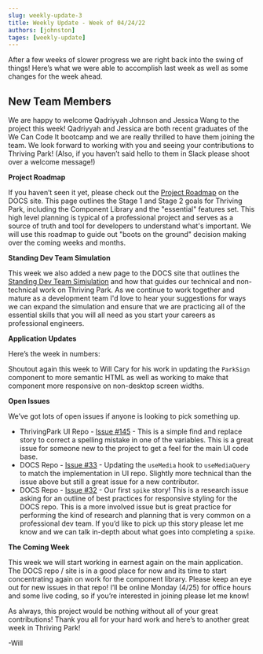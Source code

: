 ```yaml
---
slug: weekly-update-3
title: Weekly Update - Week of 04/24/22
authors: [johnston]
tages: [weekly-update]
---
```



After a few weeks of slower progress we are right back into the swing of things! Here’s what we were able to accomplish last week as well as some changes for the week ahead.

## New Team Members


We are happy to welcome Qadriyyah Johnson and Jessica Wang to the project this week! Qadriyyah and Jessica are both recent graduates of the We Can Code It bootcamp and we are really thrilled to have them joining the team. We look forward to working with you and seeing your contributions to Thriving Park! (Also, if you haven’t said hello to them in Slack please shoot over a welcome message!) 

**Project Roadmap**

If you haven’t seen it yet, please check out the [Project Roadmap](https://thrivingparkdocs.netlify.app/docs/Project%20Overview/project-roadmap) on the DOCS site. This page outlines the Stage 1 and Stage 2 goals for Thriving Park, including the Component Library and the "essential" features set. This high level planning is typical of a professional project and serves as a source of truth and tool for developers to understand what's important. We will use this roadmap to guide out "boots on the ground" decision making over the coming weeks and months. 

**Standing Dev Team Simulation**

This week we also added a new page to the DOCS site that outlines the [Standing Dev Team Simiulation](https://thrivingparkdocs.netlify.app/docs/Project%20Overview/standing-dev-team-simulation) and how that guides our technical and non-technical work on Thriving Park. As we continue to work together and mature as a development team I'd love to hear your suggestions for ways we can expand the simulation and ensure that we are practicing all of the essential skills that you will all need as you start your careers as professional engineers. 

**Application Updates**

Here’s the week in numbers:

<Table header={['Merged PRs', 'Open PRs', 'Issues Added', 'Issues Closed']} body={[3,3,2,1]} />


Shoutout again this week to Will Cary for his work in updating the `ParkSign` component to more semantic HTML as well as working to make that component more responsive on non-desktop screen widths. 

**Open Issues**

We’ve got lots of open issues if anyone is looking to pick something up. 


- ThrivingPark UI Repo - [Issue #145](https://github.com/wijohnst/thriving-park/issues/145) - This is a simple find and replace story to correct a spelling mistake in one of the variables. This is a great issue for someone new to the project to get a feel for the main UI code base. 
- DOCS Repo - [Issue #33](https://github.com/wijohnst/thriving-park-documentation/issues/33) - Updating the `useMedia` hook to `useMediaQuery` to match the implementation in UI repo. Slightly more technical than the issue above but still a great issue for a new contributor. 
- DOCS Repo - [Issue #32](https://github.com/wijohnst/thriving-park-documentation/issues/32) - Our first `spike` story! This is a research issue asking for an outline of best practices for responsive styling for the DOCS repo. This is a more involved issue but is great practice for performing the kind of research and planning that is very common on a professional dev team. If you’d like to pick up this story please let me know and we can talk in-depth about what goes into completing a `spike`.

**The Coming Week** 

This week we will start working in earnest again on the main application. The DOCS repo / site is in a good place for now and its time to start concentrating again on work for the component library. Please keep an eye out for new issues in that repo! I’ll be online Monday (4/25) for office hours and some live coding, so if you’re interested in joining please let me know!

As always, this project would be nothing without all of your great contributions! Thank you all for your hard work and here’s to another great week in Thriving Park!

-Will 

 
